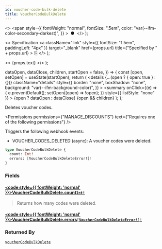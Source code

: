 ```yaml
---
id: voucher-code-bulk-delete
title: VoucherCodeBulkDelete
---
```


  <>
    <span
      style={{
        fontWeight: "normal",
        fontSize: ".5em",
        color: "var(--ifm-color-secondary-darkest)",
      }}
    >
      &nbsp;●&nbsp;
    </span>
  </>
);

  <>
    Specification
    <a
      className="link"
      style={{ fontSize: "1.5em", paddingLeft: "4px" }}
      target="\_blank"
      href={props.url}
      title={"Specified by " + props.url}
    >
      ⎘
    </a>
  </>
);

  <>
    <span className={props.class}>{props.text}</span>
  </>
);


  dataOpen,
  dataClose,
  children,
  startOpen = false,
}) => {
  const [open, setOpen] = useState(startOpen);
  return (
    <details
      {...(open ? { open: true } : {})}
      className="details"
      style={{
        border: "none",
        boxShadow: "none",
        background: "var(--ifm-background-color)",
      }}
    >
      <summary
        onClick={(e) => {
          e.preventDefault();
          setOpen((open) => !open);
        }}
        style={{ listStyle: "none" }}
      >
        {open ? dataOpen : dataClose}
      </summary>
      {open && children}
    </details>
  );
};

Deletes voucher codes.

<Badge
  text="Added in Saleor 3.18"
  class="badge badge--secondary margin-bottom--sm"
/>

<Permissions
  permissions={"MANAGE_DISCOUNTS"}
  text={"Requires one of the following permissions"}
/>

Triggers the following webhook events:

- VOUCHER_CODES_DELETED (async): A voucher codes were deleted.

```graphql
type VoucherCodeBulkDelete {
  count: Int!
  errors: [VoucherCodeBulkDeleteError!]!
}
```

### Fields

#### [<code style={{ fontWeight: 'normal' }}>VoucherCodeBulkDelete.<b>count</b></code>](#)<Bullet />[`Int!`](../../../api-reference/miscellaneous/scalars/int) <Badge class="badge badge--secondary" text="non-null"/> <Badge class="badge badge--secondary" text="scalar"/> <Badge class="badge badge--secondary" text="miscellaneous"/>

> Returns how many codes were deleted.

#### [<code style={{ fontWeight: 'normal' }}>VoucherCodeBulkDelete.<b>errors</b></code>](#)<Bullet />[`[VoucherCodeBulkDeleteError!]!`](../../../api-reference/discounts/objects/voucher-code-bulk-delete-error) <Badge class="badge badge--secondary" text="non-null"/> <Badge class="badge badge--secondary" text="object"/> <Badge class="badge badge--secondary" text="discounts"/>

>

### Returned By

[`voucherCodeBulkDelete`](../../../api-reference/discounts/mutations/voucher-code-bulk-delete) <Badge class="badge badge--secondary" text="mutation"/>

